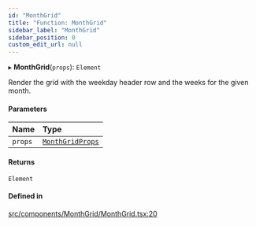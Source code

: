 ```yaml
---
id: "MonthGrid"
title: "Function: MonthGrid"
sidebar_label: "MonthGrid"
sidebar_position: 0
custom_edit_url: null
---
```


▸ **MonthGrid**(`props`): `Element`

Render the grid with the weekday header row and the weeks for the given month.

#### Parameters

| Name | Type |
| :------ | :------ |
| `props` | [`MonthGridProps`](/api/interfaces/MonthGridProps.md) |

#### Returns

`Element`

#### Defined in

[src/components/MonthGrid/MonthGrid.tsx:20](https://github.com/gpbl/react-day-picker/blob/cd80be68f/src/components/MonthGrid/MonthGrid.tsx#L20)
